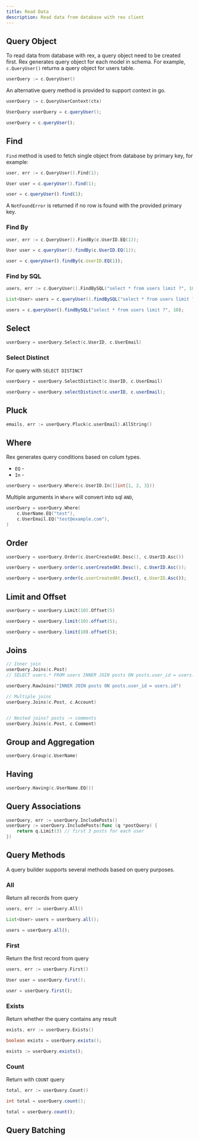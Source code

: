 ```yaml
---
title: Read Data
description: Read data from database with rex client
---
```



## Query Object

To read data from database with rex, a query object need to be created first. Rex generates query object for each model in schema. For example, `c.QueryUser()` returns a query object for users table.

<Tabs groupId="generator">
  <TabItem value="go" label="Go" default>

```go
userQuery := c.QueryUser()
```

An alternative query method is provided to support context in go.

```go
userQuery := c.QueryUserContext(ctx)
```

  </TabItem>
  <TabItem value="java" label="Java">

```java
UserQuery userQuery = c.queryUser();
```

  </TabItem>
  <TabItem value="typescript" label="TypeScript">

```typescript
userQuery = c.queryUser();
```

  </TabItem>
</Tabs>

## Find

`Find` method is used to fetch single object from database by primary key, for example:

<Tabs groupId="generator">
  <TabItem value="go" label="Go" default>

```go
user, err := c.QueryUser().Find(1);
```

  </TabItem>
  <TabItem value="java" label="Java">

```java
User user = c.queryUser().find(1);
```

  </TabItem>
  <TabItem value="typescript" label="TypeScript">

```typescript
user = c.queryUser().find(1);
```

  </TabItem>
</Tabs>

A `NotFoundError` is returned if no row is found with the provided primary key.

### Find By

<Tabs groupId="generator">
  <TabItem value="go" label="Go" default>

```go
user, err := c.QueryUser().FindBy(c.UserID.EQ(1));
```

  </TabItem>
  <TabItem value="java" label="Java">

```java
User user = c.queryUser().findBy(c.UserID.EQ(1));
```

  </TabItem>
  <TabItem value="typescript" label="TypeScript">

```typescript
user = c.queryUser().findBy(c.UserID.EQ(1));
```

  </TabItem>
</Tabs>

### Find by SQL

<Tabs groupId="generator">
  <TabItem value="go" label="Go" default>

```go
users, err := c.QueryUser().FindBySQL("select * from users limit ?", 10)
```

  </TabItem>
  <TabItem value="java" label="Java">

```java
List<User> users = c.queryUser().findBySQL("select * from users limit ?", 10)
```

  </TabItem>
  <TabItem value="typescript" label="TypeScript">

```typescript
users = c.queryUser().findBySQL("select * from users limit ?", 10);
```

  </TabItem>
</Tabs>

## Select

<Tabs groupId="generator">
  <TabItem value="go" label="Go" default>

```go
userQuery = userQuery.Select(c.UserID, c.UserEmail)
```

  </TabItem>
  <TabItem value="java" label="Java"></TabItem>
  <TabItem value="typescript" label="TypeScript"></TabItem>
</Tabs>

### Select Distinct

For query with `SELECT DISTINCT`

<Tabs groupId="generator">
  <TabItem value="go" label="Go" default>

```go
userQuery = userQuery.SelectDistinct(c.UserID, c.UserEmail)
```

  </TabItem>
  <TabItem value="java" label="Java">

```java
userQuery = userQuery.selectDistinct(c.userID, c.userEmail);
```

  </TabItem>
  <TabItem value="typescript" label="TypeScript"></TabItem>
</Tabs>

## Pluck

```go
emails, err := userQuery.Pluck(c.userEmail).AllString()
```

## Where

Rex generates query conditions based on colum types.

- `EQ` -
- `In` -

```go
userQuery = userQuery.Where(c.UserID.In([]int{1, 2, 3}))
```

Multiple arguments in `Where` will convert into sql `AND`,

```go
userQuery = userQuery.Where(
	c.UserName.EQ("test"),
	c.UserEmail.EQ("test@example.com"),
)
```

## Order

<Tabs groupId="generator">
  <TabItem value="go" label="Go" default>

```go
userQuery = userQuery.Order(c.UserCreatedAt.Desc(), c.UserID.Asc())
```

  </TabItem>
  <TabItem value="java" label="Java">

```java
userQuery = userQuery.order(c.userCreatedAt.Desc(), c.UserID.Asc());
```

  </TabItem>
  <TabItem value="typescript" label="TypeScript">

```typescript
userQuery = userQuery.order(c.userCreatedAt.Desc(), c.UserID.Asc());
```

  </TabItem>
</Tabs>

## Limit and Offset

<Tabs groupId="generator">
  <TabItem value="go" label="Go" default>

```go
userQuery = userQuery.Limit(10).Offset(5)
```

  </TabItem>
  <TabItem value="java" label="Java">

```java
userQuery = userQuery.limit(10).offset(5);
```

  </TabItem>
  <TabItem value="typescript" label="TypeScript">

```typescript
userQuery = userQuery.limit(10).offset(5);
```

  </TabItem>
</Tabs>

## Joins

<Tabs groupId="generator">
  <TabItem value="go" label="Go" default>

```go
// Inner join
userQuery.Joins(c.Post)
// SELECT users.* FROM users INNER JOIN posts ON posts.user_id = users.id

userQuery.RawJoins("INNER JOIN posts ON posts.user_id = users.id")

// Multiple joins
userQuery.Joins(c.Post, c.Account)


// Nested joins? posts -> comments
userQuery.Joins(c.Post, c.Comment)
```

  </TabItem>
  <TabItem value="java" label="Java"></TabItem>
  <TabItem value="typescript" label="TypeScript"></TabItem>
</Tabs>

## Group and Aggregation

<Tabs groupId="generator">
  <TabItem value="go" label="Go" default>

```go
userQuery.Group(c.UserName)
```

  </TabItem>
  <TabItem value="java" label="Java"></TabItem>
  <TabItem value="typescript" label="TypeScript"></TabItem>
</Tabs>

## Having

<Tabs groupId="generator">
  <TabItem value="go" label="Go" default>

```go
userQuery.Having(c.UserName.EQ())
```

  </TabItem>
  <TabItem value="java" label="Java"></TabItem>
  <TabItem value="typescript" label="TypeScript"></TabItem>
</Tabs>

## Query Associations

<Tabs groupId="generator">
  <TabItem value="go" label="Go" default>

```go
userQuery, err := userQuery.IncludePosts()
userQuery := userQuery.IncludePosts(func (q *postQuery) {
	return q.Limit(3) // first 3 posts for each user
})
```

  </TabItem>
  <TabItem value="java" label="Java"></TabItem>
  <TabItem value="typescript" label="TypeScript"></TabItem>
</Tabs>

## Query Methods

A query builder supports several methods based on query purposes.

### All

Return all records from query

<Tabs groupId="generator">
  <TabItem value="go" label="Go" default>

```go
users, err := userQuery.All()
```

  </TabItem>
  <TabItem value="java" label="Java">

```java
List<User> users = userQuery.all();
```

  </TabItem>
  <TabItem value="typescript" label="TypeScript">

```typescript
users = userQuery.all();
```

  </TabItem>
</Tabs>

### First

Return the first record from query

<Tabs groupId="generator">
  <TabItem value="go" label="Go" default>

```go
users, err := userQuery.First()
```

  </TabItem>
  <TabItem value="java" label="Java">

```java
User user = userQuery.first();
```

  </TabItem>
  <TabItem value="typescript" label="TypeScript">

```typescript
user = userQuery.first();
```

  </TabItem>
</Tabs>

### Exists

Return whether the query contains any result

<Tabs groupId="generator">
  <TabItem value="go" label="Go" default>

```go
exists, err := userQuery.Exists()
```

  </TabItem>
  <TabItem value="java" label="Java">

```java
boolean exists = userQuery.exists();
```

  </TabItem>
  <TabItem value="typescript" label="TypeScript">

```typescript
exists := userQuery.exists();
```

  </TabItem>
</Tabs>

### Count

Return with `COUNT` query

<Tabs groupId="generator">
  <TabItem value="go" label="Go" default>

```go
total, err := userQuery.Count()
```

  </TabItem>
  <TabItem value="java" label="Java">

```java
int total = userQuery.count();
```

  </TabItem>
  <TabItem value="typescript" label="TypeScript">

```typescript
total = userQuery.count();
```

  </TabItem>
</Tabs>

## Query Batching

